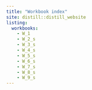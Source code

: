 ```yaml
---
title: "Workbook index"
site: distill::distill_website
listing: 
  workbooks:
    - W_1
    - W_2_s
    - W_3_s
    - W_4_s
    - W_5_s
    - W_6_s
    - W_7_s
    - W_8_s
    - W_9_s
---
```

